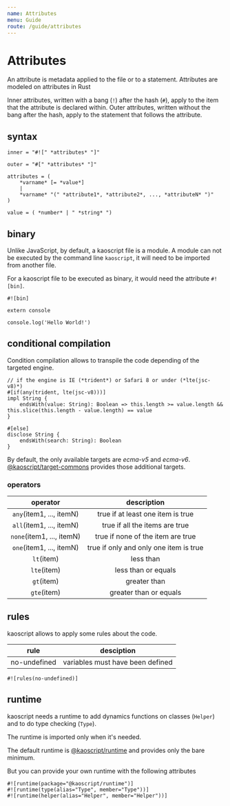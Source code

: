 ```yaml
---
name: Attributes
menu: Guide
route: /guide/attributes
---
```


# Attributes

An attribute is metadata applied to the file or to a statement. Attributes are modeled on attributes in Rust

Inner attributes, written with a bang (`!`) after the hash (`#`), apply to the item that the attribute is declared within. Outer attributes, written without the bang after the hash, apply to the statement that follows the attribute.

## syntax

```syntax
inner = "#![" *attributes* "]"

outer = "#[" *attributes* "]"

attributes = (
	*varname* [= *value*]
	|
	*varname* "(" *attribute1*, *attribute2*, ..., *attributeN* ")"
)

value = ( *number* | " *string* ")
```

## binary

Unlike JavaScript, by default, a kaoscript file is a module.
A module can not be executed by the command line `kaoscript`, it will need to be imported from another file.

For a kaoscript file to be executed as binary, it would need the attribute `#![bin]`.

```kaoscript
#![bin]

extern console

console.log('Hello World!')
```

## conditional compilation

Condition compilation allows to transpile the code depending of the targeted engine.

```kaoscript
// if the engine is IE (*trident*) or Safari 8 or under (*lte(jsc-v8)*)
#[if(any(trident, lte(jsc-v8)))]
impl String {
	endsWith(value: String): Boolean => this.length >= value.length && this.slice(this.length - value.length) == value
}

#[else]
disclose String {
	endsWith(search: String): Boolean
}
```

By default, the only available targets are *ecma-v5* and *ecma-v6*.
[@kaoscript/target-commons](@kaoscript/target-commons) provides those additional targets.

### operators

|         operator          |              description               |
|:-------------------------:|:--------------------------------------:|
| `any`(item1, ..., itemN)  |   true if at least one item is true    |
| `all`(item1, ..., itemN)  |     true if all the items are true     |
| `none`(item1, ..., itemN) |   true if none of the item are true    |
| `one`(item1, ..., itemN)  | true if only and only one item is true |
|        `lt`(item)         |               less than                |
|        `lte`(item)        |          less than or equals           |
|        `gt`(item)         |              greater than              |
|        `gte`(item)        |         greater than or equals         |


## rules

kaoscript allows to apply some rules about the code.

|     rule     |            desciption            |
|:------------:|:--------------------------------:|
| no-undefined | variables must have been defined |

```kaoscript
#![rules(no-undefined)]
```

## runtime

kaoscript needs a runtime to add dynamics functions on classes (`Helper`) and to do type checking (`Type`).

The runtime is imported only when it's needed.

The default runtime is [@kaoscript/runtime]() and provides only the bare minimum.

But you can provide your own runtime with the following attributes

```kaoscript
#![runtime(package="@kaoscript/runtime")]
#![runtime(type(alias="Type", member="Type"))]
#![runtime(helper(alias="Helper", member="Helper"))]
```
